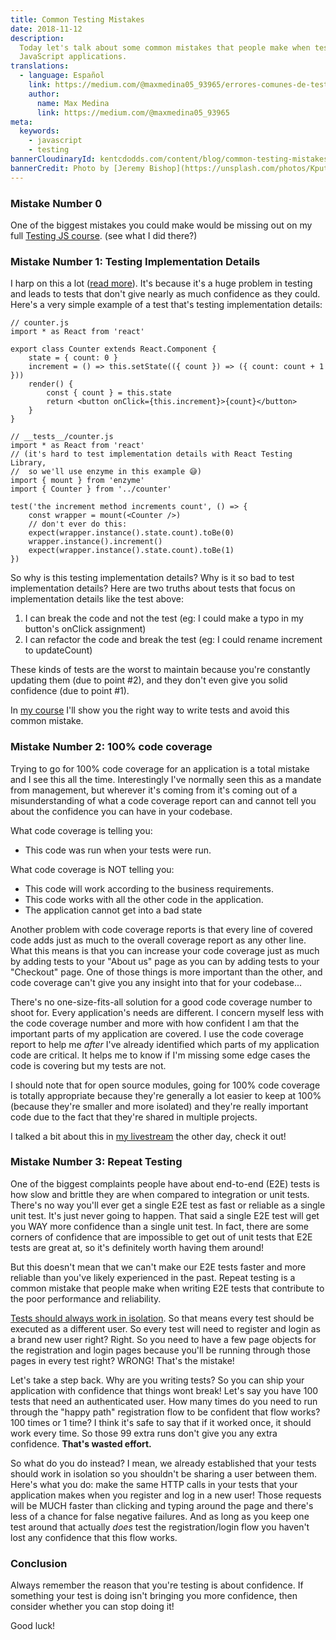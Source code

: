 ```yaml
---
title: Common Testing Mistakes
date: 2018-11-12
description:
  Today let's talk about some common mistakes that people make when testing
  JavaScript applications.
translations:
  - language: Español
    link: https://medium.com/@maxmedina05_93965/errores-comunes-de-testing-3df78d237846
    author:
      name: Max Medina
      link: https://medium.com/@maxmedina05_93965
meta:
  keywords:
    - javascript
    - testing
bannerCloudinaryId: kentcdodds.com/content/blog/common-testing-mistakes/banner
bannerCredit: Photo by [Jeremy Bishop](https://unsplash.com/photos/KputBgWH-Ek)
---
```


### Mistake Number 0

One of the biggest mistakes you could make would be missing out on my full
[Testing JS course](https://testingjavascript.com). (see what I did there?)

### Mistake Number 1: Testing Implementation Details

I harp on this a lot ([read more](/blog/testing-implementation-details)). It's
because it's a huge problem in testing and leads to tests that don't give nearly
as much confidence as they could. Here's a very simple example of a test that's
testing implementation details:

```tsx
// counter.js
import * as React from 'react'

export class Counter extends React.Component {
	state = { count: 0 }
	increment = () => this.setState(({ count }) => ({ count: count + 1 }))
	render() {
		const { count } = this.state
		return <button onClick={this.increment}>{count}</button>
	}
}

// __tests__/counter.js
import * as React from 'react'
// (it's hard to test implementation details with React Testing Library,
//  so we'll use enzyme in this example 😅)
import { mount } from 'enzyme'
import { Counter } from '../counter'

test('the increment method increments count', () => {
	const wrapper = mount(<Counter />)
	// don't ever do this:
	expect(wrapper.instance().state.count).toBe(0)
	wrapper.instance().increment()
	expect(wrapper.instance().state.count).toBe(1)
})
```

So why is this testing implementation details? Why is it so bad to test
implementation details? Here are two truths about tests that focus on
implementation details like the test above:

1.  I can break the code and not the test (eg: I could make a typo in my
    button's onClick assignment)
2.  I can refactor the code and break the test (eg: I could rename increment to
    updateCount)

These kinds of tests are the worst to maintain because you're constantly
updating them (due to point #2), and they don't even give you solid confidence
(due to point #1).

In [my course](https://testingjavascript.com) I'll show you the right way to
write tests and avoid this common mistake.

### Mistake Number 2: 100% code coverage

Trying to go for 100% code coverage for an application is a total mistake and I
see this all the time. Interestingly I've normally seen this as a mandate from
management, but wherever it's coming from it's coming out of a misunderstanding
of what a code coverage report can and cannot tell you about the confidence you
can have in your codebase.

What code coverage is telling you:

- This code was run when your tests were run.

What code coverage is NOT telling you:

- This code will work according to the business requirements.
- This code works with all the other code in the application.
- The application cannot get into a bad state

Another problem with code coverage reports is that every line of covered code
adds just as much to the overall coverage report as any other line. What this
means is that you can increase your code coverage just as much by adding tests
to your "About us" page as you can by adding tests to your "Checkout" page. One
of those things is more important than the other, and code coverage can't give
you any insight into that for your codebase...

There's no one-size-fits-all solution for a good code coverage number to shoot
for. Every application's needs are different. I concern myself less with the
code coverage number and more with how confident I am that the important parts
of my application are covered. I use the code coverage report to help me _after_
I've already identified which parts of my application code are critical. It
helps me to know if I'm missing some edge cases the code is covering but my
tests are not.

<callout-info>
	I should note that for open source modules, going for 100% code coverage is
	totally appropriate because they're generally a lot easier to keep at 100%
	(because they're smaller and more isolated) and they're really important code
	due to the fact that they're shared in multiple projects.
</callout-info>

I talked a bit about this in
[my livestream](https://youtu.be/O2tsvUJT09U?index=9&list=PLV5CVI1eNcJgCrPH_e6d57KRUTiDZgs0u&t=0s)
the other day, check it out!

### Mistake Number 3: Repeat Testing

One of the biggest complaints people have about end-to-end (E2E) tests is how
slow and brittle they are when compared to integration or unit tests. There's no
way you'll ever get a single E2E test as fast or reliable as a single unit test.
It's just never going to happen. That said a single E2E test will get you WAY
more confidence than a single unit test. In fact, there are some corners of
confidence that are impossible to get out of unit tests that E2E tests are great
at, so it's definitely worth having them around!

But this doesn't mean that we can't make our E2E tests faster and more reliable
than you've likely experienced in the past. Repeat testing is a common mistake
that people make when writing E2E tests that contribute to the poor performance
and reliability.

[Tests should always work in isolation](/blog/test-isolation-with-react). So
that means every test should be executed as a different user. So every test will
need to register and login as a brand new user right? Right. So you need to have
a few page objects for the registration and login pages because you'll be
running through those pages in every test right? WRONG! That's the mistake!

Let's take a step back. Why are you writing tests? So you can ship your
application with confidence that things wont break! Let's say you have 100 tests
that need an authenticated user. How many times do you need to run through the
"happy path" registration flow to be confident that flow works? 100 times or 1
time? I think it's safe to say that if it worked once, it should work every
time. So those 99 extra runs don't give you any extra confidence. **That's
wasted effort.**

So what do you do instead? I mean, we already established that your tests should
work in isolation so you shouldn't be sharing a user between them. Here's what
you do: make the same HTTP calls in your tests that your application makes when
you register and log in a new user! Those requests will be MUCH faster than
clicking and typing around the page and there's less of a chance for false
negative failures. And as long as you keep one test around that actually _does_
test the registration/login flow you haven't lost any confidence that this flow
works.

### Conclusion

Always remember the reason that you're testing is about confidence. If something
your test is doing isn't bringing you more confidence, then consider whether you
can stop doing it!

Good luck!
